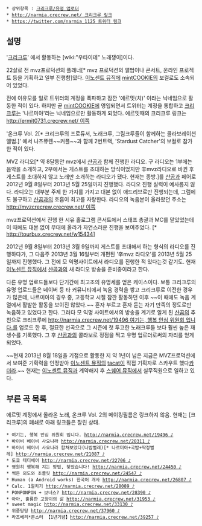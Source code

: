  * 상위항목 : [[크리크루/유명 업로더]]
 * [[http://narmia.crecrew.net/ 크리크루 링크]]
 * [[https://twitter.com/narmia_1125 트위터 링크]]

== 설명 ==
'[[크리크루]]' 에서 활동하는 [wiki:"우타이테" 노래쟁이]이다.

22살로 전 mvz프로덕션의 플래너[* mvz 프로덕션의 앨범이나 콘서트, 온라인 프로젝트 등을 기획하고 일부 진행함]였다. [[이노센트 뮤직]]에 [[mintCOOKIE]]의 보컬로도 소속되어 있었다.

전에 이유모를 일로 트위터의 계정을 폭파하고 잠깐 '에르밋(치)' 이라는 닉네임으로 활동한 적이 있다. 하지만 곧 [[mintCOOKIE]]에 영입되면서 트위터는 계정을 통합하고 [[크리크루]]는 '나르미아'라는 닉네임으로만 활동하게 되었다.
에르밋때의 크리크루 링크는 [[http://ermit0731.crecrew.net/ 이쪽]]

'온크루 Vol. 2[* 크리크루의 프로듀서, 노래크루, 그림크루들이 함께하는 콜라보레이션 앨범.]' 에서 나츠쮸렌~~커플~~과 함께 2번트랙, 'Stardust Catcher'의 보컬로 참가한 적이 있다.

MVZ 라디오[* 약 8달동안 mvz에서 [[샨곰]]과 함께 진행한 라디오. 구 라디오는 1부에는 음악을 소개하고, 2부에서는 게스트를 초대하는 방식이었지만 辛mvz라디오로 바뀐 후 게스트를 초대하지 않고 노래만 소개하는 라디오가 됐다. 현재는 종방.]를 [[샨곰]]과 페어로 2012년 9월 8일부터 2013년 5월 25일까지 진행했다. 라디오 진행 실력이 예사롭지 않다. 라디오는 대부분 주제 한 가지를 가지고 대본 없이 애드리브로만 진행되는데, 그럼에도 불구하고 [[샨곰]]과의 호흡이 최고를 자랑한다. 라디오의 녹음본이 올라왔던 주소는 [[http://mvzcrecrew.crecrew.net/ 이쪽]]

mvz프로덕션에서 진행 한 시유 홀로그램 콘서트에서 스태프 총괄과 MC를 맡았었는데 이 때에도 대본 없이 무대에 올라가 자연스러운 진행을 보여주었다. [* http://tourbux.crecrew.net/w15434]

2012년 9월 8일부터 2013년 3월 9일까지 게스트를 초대해서 하는 형식의 라디오를 진행하다가, 그 다음주 2013년 3월 16일부터 개편된 '辛mvz 라디오'를 2013년 5월 25일까지 진행했다. 그 전에 모 익명사이트에서 라디오를 진행한 적 있다는것 같기도. 현재 [[이노센트 뮤직]]에서 [[샨곰]]과의 새 라디오 방송을 준비중이라고 한다.

다른 유명 업로드들보다 단기간에 최고조의 유명세를 얻은 케이스이다. 보통 크리크루의 유명 업로드들은 네이버 등 타 커뮤니티에서 녹음 경력을 쌓고 크리크루로 이전한 경우가 많은데, 나르미아의 경우 중, 고등학교 시절 잠깐 활동하던 이후 ~~이 때에도 녹음 계열에서 활발한 활동을 보이진 않았다.~~ 혼자 부르고 혼자 듣는 자기 만족의 정도로만 녹음하고  있었다고 한다. 그러다 모 익명 사이트에서의 방송을 계기로 알게 된 [[샨곰]]의 추천으로 크리크루에  [[http://narmia.crecrew.net/19496 여기는, 행복 안심 위원회 입니다.]]를 업로드 한 후, 절묘한 선곡으로 그 시즌에 첫 투고한 노래크루들 보다 훨씬 높은 재생수를 기록했다. 그 후 [[샨곰]]과의 콜라보로 정점을 찍고 유명 업로더로써의 자리를 얻게 되었다. 

~~현재 2013년 8월 18일을 기점으로 활동한 지 약 1년이 넘은 지금은 MVZ프로덕션에서 보여준 기획력을 인정받아 [[이노센트 뮤직]]의 [[tacat]]이 직접 기획자로 스카우트 했다[[카더라]].~~ 현재는 [[이노센트 뮤직]]과 계약해지 후 [[스퀘어 뮤직]]에서 실무직원으로 일하고 있다.
  


== 부른 곡 목록 ==

에르밋 계정에서 올라온 노래, 온크루 Vol. 2의 메이킹필름은 링크하지 않음.
현재는 [크리크루]의 폐쇄로 아래 링크들은 잘린 상태.

 * 여기는, 행복 안심 위원회 입니다. [[http://narmia.crecrew.net/19496 ♪]]
 * 바이비 베이비 사요나라 [[http://narmia.crecrew.net/20311 ♪]]
 * 바이비 베이비 사요나라 합쳐보았다(나밥벌레)[* 나르미아+국밥+딱정벌레] [[http://narmia.crecrew.net/21087 ♪]]
 * 도쿄 테디베어 [[http://narmia.crecrew.net/22706 ♪]]
 * 영원히 행복해 지는 방법, 찾았습니다! [[http://narmia.crecrew.net/24450 ♪]]
 * 썩은 외도와 초콜릿 [[http://narmia.crecrew.net/24547 ♪]]
 * Human (a Android works) 한국어 개사 [[http://narmia.crecrew.net/26807 ♪]]
 * Calc. 1절치기 [[http://narmia.crecrew.net/28089 ♪]]
 * PONPONPON + 보너스? [[http://narmia.crecrew.net/28390 ♪]]
 * 아아, 훌륭한 고양이의 삶 [[http://narmia.crecrew.net/31953 ♪]]
 * sweet magic [[http://narmia.crecrew.net/33130 ♪]]
 * 위풍당당 [[http://narmia.crecrew.net/37960 ♪]]
 * 라즈베리*몬스터 【1년기념】[[http://narmia.crecrew.net/39257 ♪]]
